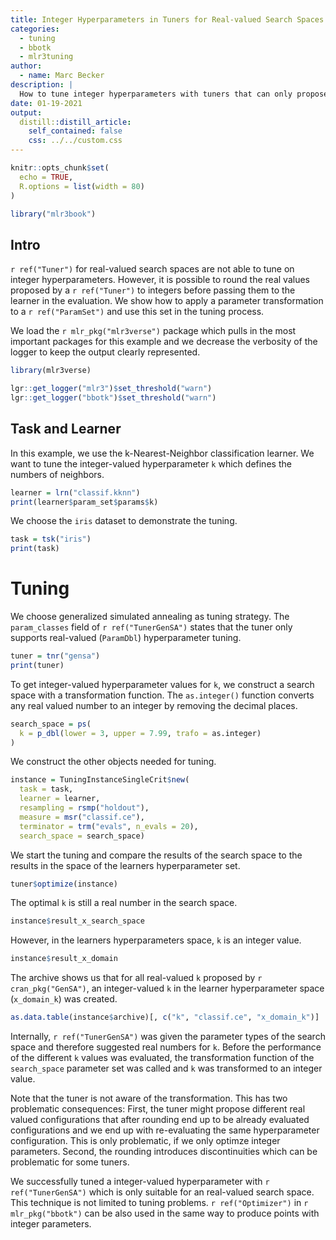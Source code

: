 ```yaml
---
title: Integer Hyperparameters in Tuners for Real-valued Search Spaces
categories:
  - tuning
  - bbotk
  - mlr3tuning
author:
  - name: Marc Becker
description: |
  How to tune integer hyperparameters with tuners that can only propose real numbers.
date: 01-19-2021
output:
  distill::distill_article:
    self_contained: false
    css: ../../custom.css
---
```


```r
knitr::opts_chunk$set(
  echo = TRUE,
  R.options = list(width = 80)
)

library("mlr3book")
```

## Intro

`r ref("Tuner")` for real-valued search spaces are not able to tune on integer hyperparameters.
However, it is possible to round the real values proposed by a `r ref("Tuner")` to integers before passing them to the learner in the evaluation.
We show how to apply a parameter transformation to a `r ref("ParamSet")` and use this set in the tuning process.

We load the `r mlr_pkg("mlr3verse")` package which pulls in the most important packages for this example and we decrease the verbosity of the logger to keep the output clearly represented.

```r
library(mlr3verse)

lgr::get_logger("mlr3")$set_threshold("warn")
lgr::get_logger("bbotk")$set_threshold("warn")
```

## Task and Learner

In this example, we use the k-Nearest-Neighbor classification learner.
We want to tune the integer-valued hyperparameter `k` which defines the numbers of neighbors.

```r
learner = lrn("classif.kknn")
print(learner$param_set$params$k)
```

We choose the `iris` dataset to demonstrate the tuning.

```r
task = tsk("iris")
print(task)
```

# Tuning

We choose generalized simulated annealing as tuning strategy.
The `param_classes` field of `r ref("TunerGenSA")` states that the tuner only supports real-valued (`ParamDbl`) hyperparameter tuning.

```r
tuner = tnr("gensa")
print(tuner)
```

To get integer-valued hyperparameter values for `k`, we construct a search space with a transformation function.
The `as.integer()` function converts any real valued number to an integer by removing the decimal places.

```r
search_space = ps(
  k = p_dbl(lower = 3, upper = 7.99, trafo = as.integer)
)
```

We construct the other objects needed for tuning.

```r
instance = TuningInstanceSingleCrit$new(
  task = task,
  learner = learner,
  resampling = rsmp("holdout"),
  measure = msr("classif.ce"),
  terminator = trm("evals", n_evals = 20),
  search_space = search_space)
```

We start the tuning and compare the results of the search space to the results in the space of the learners hyperparameter set.

```r
tuner$optimize(instance)
```

The optimal `k` is still a real number in the search space.

```r
instance$result_x_search_space
```

However, in the learners hyperparameters space, `k` is an integer value.

```r
instance$result_x_domain
```

The archive shows us that for all real-valued `k` proposed by `r cran_pkg("GenSA")`, an integer-valued `k` in the learner hyperparameter space (`x_domain_k`) was created.

```r
as.data.table(instance$archive)[, c("k", "classif.ce", "x_domain_k")]
```

Internally, `r ref("TunerGenSA")` was given the parameter types of the search space and therefore suggested real numbers for `k`.
Before the performance of the different `k` values was evaluated, the transformation function of the `search_space` parameter set was called and `k` was transformed to an integer value.

Note that the tuner is not aware of the transformation.
This has two problematic consequences:
First, the tuner might propose different real valued configurations that after rounding end up to be already evaluated configurations and we end up with re-evaluating the same hyperparameter configuration.
This is only problematic, if we only optimze integer parameters.
Second, the rounding introduces discontinuities which can be problematic for some tuners.

We successfully tuned a integer-valued hyperparameter with `r ref("TunerGenSA")` which is only suitable for an real-valued search space.
This technique is not limited to tuning problems.
`r ref("Optimizer")` in `r mlr_pkg("bbotk")` can be also used in the same way to produce points with integer parameters.
